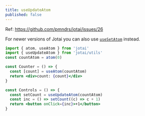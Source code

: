 ```yaml
---
title: useUpdateAtom
published: false
---
```


Ref: https://github.com/pmndrs/jotai/issues/26

For newer versions of Jotai you can also use [`useSetAtom`](/docs/api/core.mdx#use-set-atom) instead.

```jsx
import { atom, useAtom } from 'jotai'
import { useUpdateAtom } from 'jotai/utils'
const countAtom = atom(0)

const Counter = () => {
  const [count] = useAtom(countAtom)
  return <div>count: {count}</div>
}

const Controls = () => {
  const setCount = useUpdateAtom(countAtom)
  const inc = () => setCount((c) => c + 1)
  return <button onClick={inc}>+1</button>
}
```

<CodeSandbox id="hsyfr" />
